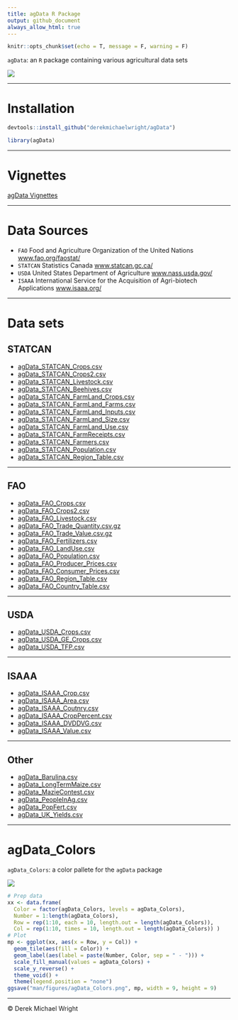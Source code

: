 ```yaml
---
title: agData R Package
output: github_document
always_allow_html: true
---
```


```r
knitr::opts_chunk$set(echo = T, message = F, warning = F)
```

`agData`: an `R` package containing various agricultural data sets

![](man/figures/logo_agData.png)

---

# Installation

```r
devtools::install_github("derekmichaelwright/agData")
```

```r
library(agData)
```

---

# Vignettes

[agData Vignettes](https://derekmichaelwright.github.io/dblogr/home2#agdata)

---

# Data Sources

- `FAO` Food and Agriculture Organization of the United Nations [www.fao.org/faostat/](https://www.fao.org/faostat/)
- `STATCAN` Statistics Canada [www.statcan.gc.ca/](https://www.statcan.gc.ca/)
- `USDA` United States Department of Agriculture [www.nass.usda.gov/](https://www.nass.usda.gov/)
- `ISAAA` International Service for the Acquisition of Agri-biotech Applications [www.isaaa.org/](https://www.isaaa.org/)

---

# Data sets

## STATCAN

- [agData_STATCAN_Crops.csv](https://raw.githubusercontent.com/derekmichaelwright/agData/master/Data/agData_STATCAN_Crops.csv)
- [agData_STATCAN_Crops2.csv](https://raw.githubusercontent.com/derekmichaelwright/agData/master/Data/agData_STATCAN_Crops2.csv)
- [agData_STATCAN_Livestock.csv](https://raw.githubusercontent.com/derekmichaelwright/agData/master/Data/agData_STATCAN_Livestock.csv)
- [agData_STATCAN_Beehives.csv](https://raw.githubusercontent.com/derekmichaelwright/agData/master/Data/agData_STATCAN_Beehives.csv)
- [agData_STATCAN_FarmLand_Crops.csv](https://raw.githubusercontent.com/derekmichaelwright/agData/master/Data/agData_STATCAN_FarmLand_Crops.csv)
- [agData_STATCAN_FarmLand_Farms.csv](https://raw.githubusercontent.com/derekmichaelwright/agData/master/Data/agData_STATCAN_FarmLand_Farms.csv)
- [agData_STATCAN_FarmLand_Inputs.csv](https://raw.githubusercontent.com/derekmichaelwright/agData/master/Data/agData_STATCAN_FarmLand_Inputs.csv)
- [agData_STATCAN_FarmLand_Size.csv](https://raw.githubusercontent.com/derekmichaelwright/agData/master/Data/agData_STATCAN_FarmLand_Size.csv)
- [agData_STATCAN_FarmLand_Use.csv](https://raw.githubusercontent.com/derekmichaelwright/agData/master/Data/agData_STATCAN_FarmLand_Use.csv)
- [agData_STATCAN_FarmReceipts.csv](https://raw.githubusercontent.com/derekmichaelwright/agData/master/Data/agData_STATCAN_FarmReceipts.csv)
- [agData_STATCAN_Farmers.csv](https://raw.githubusercontent.com/derekmichaelwright/agData/master/Data/agData_STATCAN_Farmers.csv)
- [agData_STATCAN_Population.csv](https://raw.githubusercontent.com/derekmichaelwright/agData/master/Data/agData_STATCAN_Population.csv)
- [agData_STATCAN_Region_Table.csv](https://raw.githubusercontent.com/derekmichaelwright/agData/master/Data/agData_STATCAN_Region_Table.csv)

---

## FAO

- [agData_FAO_Crops.csv](https://raw.githubusercontent.com/derekmichaelwright/agData/master/Data/agData_FAO_Crops.csv)
- [agData_FAO_Crops2.csv](https://raw.githubusercontent.com/derekmichaelwright/agData/master/Data/agData_FAO_Crops2.csv)
- [agData_FAO_Livestock.csv](https://raw.githubusercontent.com/derekmichaelwright/agData/master/Data/agData_FAO_Livestock.csv)
- [agData_FAO_Trade_Quantity.csv.gz](https://raw.githubusercontent.com/derekmichaelwright/agData/master/Data/agData_FAO_Trade_Quantity.csv.gz)
- [agData_FAO_Trade_Value.csv.gz](https://raw.githubusercontent.com/derekmichaelwright/agData/master/Data/agData_FAO_Trade_Value.csv.gz)
- [agData_FAO_Fertilizers.csv](https://raw.githubusercontent.com/derekmichaelwright/agData/master/Data/agData_FAO_Fertilizers.csv)
- [agData_FAO_LandUse.csv](https://raw.githubusercontent.com/derekmichaelwright/agData/master/Data/agData_FAO_LandUse.csv)
- [agData_FAO_Population.csv](https://raw.githubusercontent.com/derekmichaelwright/agData/master/Data/agData_FAO_Population.csv)
- [agData_FAO_Producer_Prices.csv](https://raw.githubusercontent.com/derekmichaelwright/agData/master/Data/agData_FAO_Producer_Prices.csv)
- [agData_FAO_Consumer_Prices.csv](https://raw.githubusercontent.com/derekmichaelwright/agData/master/Data/agData_FAO_Consumer_Prices.csv)
- [agData_FAO_Region_Table.csv](https://raw.githubusercontent.com/derekmichaelwright/agData/master/Data/agData_FAO_Region_Table.csv)
- [agData_FAO_Country_Table.csv](https://raw.githubusercontent.com/derekmichaelwright/agData/master/Data/agData_FAO_Country_Table.csv)

---

## USDA

- [agData_USDA_Crops.csv](https://raw.githubusercontent.com/derekmichaelwright/agData/master/Data/agData_USDA_Crops.csv)
- [agData_USDA_GE_Crops.csv](https://raw.githubusercontent.com/derekmichaelwright/agData/master/Data/agData_USDA_GE_Crops.csv)
- [agData_USDA_TFP.csv](https://raw.githubusercontent.com/derekmichaelwright/agData/master/Data/agData_USDA_TFP.csv)

---

## ISAAA

- [agData_ISAAA_Crop.csv](https://raw.githubusercontent.com/derekmichaelwright/agData/master/Data/agData_ISAAA_Crop.csv)
- [agData_ISAAA_Area.csv](https://raw.githubusercontent.com/derekmichaelwright/agData/master/Data/agData_ISAAA_Area.csv)
- [agData_ISAAA_Coutnry.csv](https://raw.githubusercontent.com/derekmichaelwright/agData/master/Data/agData_ISAAA_Coutnry.csv)
- [agData_ISAAA_CropPercent.csv](https://raw.githubusercontent.com/derekmichaelwright/agData/master/Data/agData_ISAAA_CropPercent.csv)
- [agData_ISAAA_DVDDVG.csv](https://raw.githubusercontent.com/derekmichaelwright/agData/master/Data/agData_ISAAA_DVDDVG.csv)
- [agData_ISAAA_Value.csv](https://raw.githubusercontent.com/derekmichaelwright/agData/master/Data/agData_ISAAA_Value.csv)

---

## Other

- [agData_Barulina.csv](https://raw.githubusercontent.com/derekmichaelwright/agData/master/Data/agData_Barulina.csv)
- [agData_LongTermMaize.csv](https://raw.githubusercontent.com/derekmichaelwright/agData/master/Data/agData_LongTermMaize.csv)
- [agData_MazieContest.csv](https://raw.githubusercontent.com/derekmichaelwright/agData/master/Data/agData_MazieContest.csv)
- [agData_PeopleInAg.csv](https://raw.githubusercontent.com/derekmichaelwright/agData/master/Data/agData_PeopleInAg.csv)
- [agData_PopFert.csv](https://raw.githubusercontent.com/derekmichaelwright/agData/master/Data/agData_PopFert.csv)
- [agData_UK_Yields.csv](https://raw.githubusercontent.com/derekmichaelwright/agData/master/Data/agData_UK_Yields.csv)

---

# agData_Colors

`agData_Colors`: a color pallete for the `agData` package

![](man/figures/agData_Colors.png)

```r
# Prep data
xx <- data.frame(
  Color = factor(agData_Colors, levels = agData_Colors),
  Number = 1:length(agData_Colors),
  Row = rep(1:10, each = 10, length.out = length(agData_Colors)),
  Col = rep(1:10, times = 10, length.out = length(agData_Colors)) )
# Plot
mp <- ggplot(xx, aes(x = Row, y = Col)) +
  geom_tile(aes(fill = Color)) +
  geom_label(aes(label = paste(Number, Color, sep = " - "))) +
  scale_fill_manual(values = agData_Colors) +
  scale_y_reverse() +
  theme_void() +
  theme(legend.position = "none")
ggsave("man/figures/agData_Colors.png", mp, width = 9, height = 9)
```

---

&copy; Derek Michael Wright
